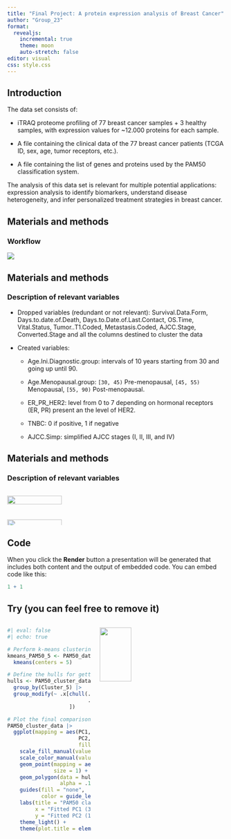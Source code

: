 ```yaml
---
title: "Final Project: A protein expression analysis of Breast Cancer"
author: "Group_23"
format: 
  revealjs: 
    incremental: true   
    theme: moon
    auto-stretch: false
editor: visual
css: style.css
---
```


## Introduction

The data set consists of:

-   iTRAQ proteome profiling of 77 breast cancer samples + 3 healthy samples, with expression values for \~12.000 proteins for each sample.

-   A file containing the clinical data of the 77 breast cancer patients (TCGA ID, sex, age, tumor receptors, etc.).

-   A file containing the list of genes and proteins used by the PAM50 classification system.

The analysis of this data set is relevant for multiple potential applications: expression analysis to identify biomarkers, understand disease heterogeneity, and infer personalized treatment strategies in breast cancer.

## Materials and methods

### Workflow

![](../doc/images/Workflow.png){fig-align="center"}

## Materials and methods

### Description of relevant variables

-   Dropped variables (redundant or not relevant): Survival.Data.Form, Days.to.date.of.Death, Days.to.Date.of.Last.Contact, OS.Time, Vital.Status, Tumor..T1.Coded, Metastasis.Coded, AJCC.Stage, Converted.Stage and all the columns destined to cluster the data

-   Created variables:

    -   Age.Ini.Diagnostic.group: intervals of 10 years starting from 30 and going up until 90.

    -   Age.Menopausal.group: `[30, 45)` Pre-menopausal, `[45, 55)` Menopausal, `[55, 90)` Post-menopausal.

    -   ER_PR_HER2: level from 0 to 7 depending on hormonal receptors (ER, PR) present an the level of HER2.

    -   TNBC: 0 if positive, 1 if negative

    -   AJCC.Simp: simplified AJCC stages (I, II, III, and IV)

## Materials and methods

### Description of relevant variables

::: columns
::: {.column width="60%"}
![](../results/ER_PR_across_age_groups.png){fig-align="right" width="50%"}

![](../results/normalized_TNBC_across_menopausal.png){fig-align="right" width="50%"}
:::
:::

## Code

When you click the **Render** button a presentation will be generated that includes both content and the output of embedded code. You can embed code like this:

```r
1 + 1
```

## Try (you can feel free to remove it)

::: columns
::: {.column width="40%"}
::: {style=".font-size"}
```r
#| eval: false
#| echo: true

# Perform k-means clustering
kmeans_PAM50_5 <- PAM50_data |>
  kmeans(centers = 5)

# Define the hulls for getting the points that define the shapes of each cluster
hulls <- PAM50_cluster_data |>
  group_by(Cluster_5) |>
  group_modify(~ .x[chull(.x$PC1, 
                          .x$PC2), 
                    ])

# Plot the final comparison
PAM50_cluster_data |>
  ggplot(mapping = aes(PC1,
                       PC2,
                       fill = factor(Cluster_5))) +
    scale_fill_manual(values = Cluster_colors) +
    scale_color_manual(values = PAM50_colors) +
    geom_point(mapping = aes(color = PAM50.mRNA),
               size = 1) +
    geom_polygon(data = hulls,
                 alpha = .1) +
    guides(fill = "none",
           color = guide_legend(title = "PAM50 classes")) +
    labs(title = "PAM50 classification compared to the predicted clusters\n(K-means clusters represented as a grey contour)",
         x = "Fitted PC1 (33.46 %)",
         y = "Fitted PC2 (12.61 %)") +
    theme_light() +
    theme(plot.title = element_text(hjust = 0.5))
```
:::
:::

::: {.column width="60%"}
![](../results/Kmeans_PAM50_clusters.png){fig-align="right" width="50%"}
:::
:::
